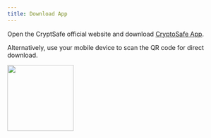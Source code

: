 ```yaml
---
title: Download App
---
```


Open the CryptSafe official website and download [CryptoSafe App](https://www.cryptsafe.sg/login/).

Alternatively, use your mobile device to scan the QR code for direct download.

<div className="w-full flex items-center justify-center">
    <img src="/images/quickstart/download2.png" width="150"/>
</div>